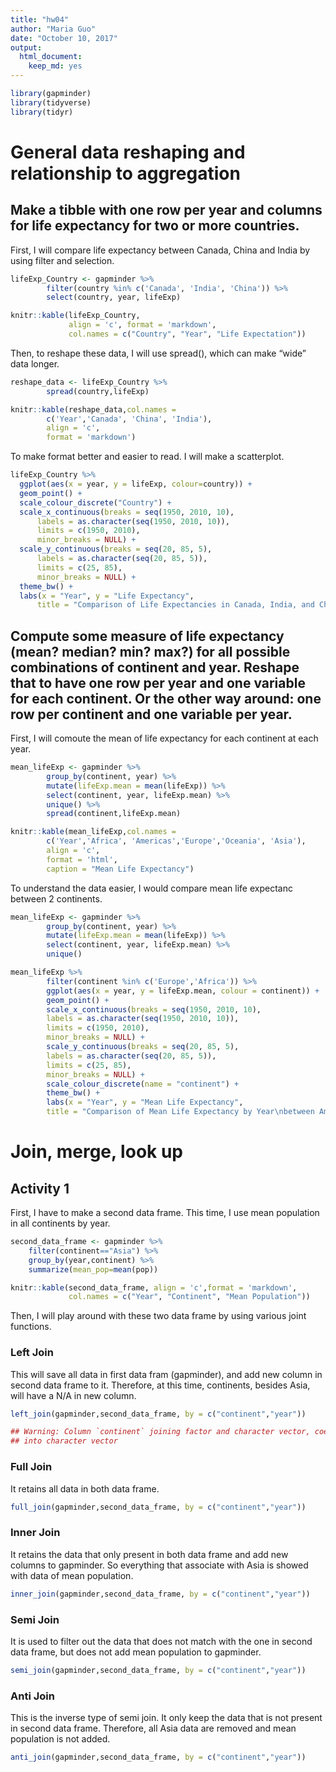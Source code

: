 ```yaml
---
title: "hw04"
author: "Maria Guo"
date: "October 10, 2017"
output: 
  html_document: 
    keep_md: yes
---
```


```r
library(gapminder)
library(tidyverse)
library(tidyr)
```

# General data reshaping and relationship to aggregation

## Make a tibble with one row per year and columns for life expectancy for two or more countries.

First, I will compare life expectancy between Canada, China and India by using filter and selection.

```r
lifeExp_Country <- gapminder %>%
        filter(country %in% c('Canada', 'India', 'China')) %>%
        select(country, year, lifeExp)

knitr::kable(lifeExp_Country, 
             align = 'c', format = 'markdown',
             col.names = c("Country", "Year", "Life Expectation"))
```

Then, to reshape these data, I will use spread(), which can make “wide” data longer.

```r
reshape_data <- lifeExp_Country %>%
        spread(country,lifeExp) 

knitr::kable(reshape_data,col.names = 
        c('Year','Canada', 'China', 'India'),
        align = 'c',
        format = 'markdown')
```

To make format better and easier to read. I will make a scatterplot.

```r
lifeExp_Country %>%
  ggplot(aes(x = year, y = lifeExp, colour=country)) + 
  geom_point() +
  scale_colour_discrete("Country") +
  scale_x_continuous(breaks = seq(1950, 2010, 10),
      labels = as.character(seq(1950, 2010, 10)),
      limits = c(1950, 2010),
      minor_breaks = NULL) +
  scale_y_continuous(breaks = seq(20, 85, 5),
      labels = as.character(seq(20, 85, 5)),
      limits = c(25, 85),
      minor_breaks = NULL) +
  theme_bw() + 
  labs(x = "Year", y = "Life Expectancy",
      title = "Comparison of Life Expectancies in Canada, India, and China")
```


## Compute some measure of life expectancy (mean? median? min? max?) for all possible combinations of continent and year. Reshape that to have one row per year and one variable for each continent. Or the other way around: one row per continent and one variable per year.

First, I will comoute the mean of life expectancy for each continent at each year.

```r
mean_lifeExp <- gapminder %>%
        group_by(continent, year) %>%
        mutate(lifeExp.mean = mean(lifeExp)) %>%
        select(continent, year, lifeExp.mean) %>%
        unique() %>%
        spread(continent,lifeExp.mean)

knitr::kable(mean_lifeExp,col.names = 
        c('Year','Africa', 'Americas','Europe','Oceania', 'Asia'),
        align = 'c',
        format = 'html', 
        caption = "Mean Life Expectancy")
```

To understand the data easier, I would compare mean life expectanc between 2 continents.


```r
mean_lifeExp <- gapminder %>%
        group_by(continent, year) %>%
        mutate(lifeExp.mean = mean(lifeExp)) %>%
        select(continent, year, lifeExp.mean) %>%
        unique() 

mean_lifeExp %>%
        filter(continent %in% c('Europe','Africa')) %>%
        ggplot(aes(x = year, y = lifeExp.mean, colour = continent)) +
        geom_point() +
        scale_x_continuous(breaks = seq(1950, 2010, 10),
        labels = as.character(seq(1950, 2010, 10)),
        limits = c(1950, 2010),
        minor_breaks = NULL) +
        scale_y_continuous(breaks = seq(20, 85, 5),
        labels = as.character(seq(20, 85, 5)),
        limits = c(25, 85),
        minor_breaks = NULL) +
        scale_colour_discrete(name = "continent") +
        theme_bw() +
        labs(x = "Year", y = "Mean Life Expectancy",
        title = "Comparison of Mean Life Expectancy by Year\nbetween Americas and Africa")
```



# Join, merge, look up

## Activity 1

First, I have to make a second data frame. This time, I use mean population in all continents by year. 
```r
second_data_frame <- gapminder %>% 
    filter(continent=="Asia") %>% 
    group_by(year,continent) %>% 
    summarize(mean_pop=mean(pop))

knitr::kable(second_data_frame, align = 'c',format = 'markdown', 
             col.names = c("Year", "Continent", "Mean Population"))
```

Then, I will play around with these two data frame by using various joint functions.

### Left Join
This will save all data in first data fram (gapminder), and add new column in second data frame to it. Therefore, at this time, continents, besides Asia, will have a N/A in new column.

```r
left_join(gapminder,second_data_frame, by = c("continent","year"))
```
```r
## Warning: Column `continent` joining factor and character vector, coercing
## into character vector
```


### Full Join

It retains all data in both data frame.
```r
full_join(gapminder,second_data_frame, by = c("continent","year"))
```
### Inner Join
It retains the data that only present in both data frame and add new columns to gapminder. So everything that associate with Asia is showed with data of mean population.
```r
inner_join(gapminder,second_data_frame, by = c("continent","year"))
```


### Semi Join
It is used to filter out the data that does not match with the one in second data frame, but does not add mean population to gapminder.

```r
semi_join(gapminder,second_data_frame, by = c("continent","year"))
```

### Anti Join

This is the inverse type of semi join. It only keep the data that is not present in second data frame. Therefore, all Asia data are removed and mean population is not added.
```r
anti_join(gapminder,second_data_frame, by = c("continent","year"))
```




